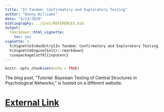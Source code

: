```yaml
---
title: "In Tandem: Confirmatory and Exploratory Testing"
author: "Donny Williams"
date: "5/23/2020"
bibliography: ../inst/REFERENCES.bib
output: 
  rmarkdown::html_vignette:
    toc: yes
vignette: >
  %\VignetteIndexEntry{In Tandem: Confirmatory and Exploratory Testing}
  %\VignetteEngine{knitr::rmarkdown}
  \usepackage[utf8]{inputenc}
---
```


```r
knitr::opts_chunk$set(echo = TRUE)
```



The blog post, "Tutorial: Bayesian Testing of Central Structures in Psychological Networks," is hosted on a different website.

# <i class="fas fa-external-link-square-alt"></i> [External Link](https://josue.rbind.io/post/tutorial-bayesian-testing/)
